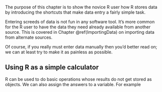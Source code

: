 ﻿The purpose of this chapter is to show the novice R user how R stores
data by introducing the shortcuts that make data entry a fairly simple
task.

Entering screeds of data is not fun in any software tool. It’s more
common for the R user to have the data they need already available from
another source. This is covered in Chapter \@ref(ImportingData) on
importing data from alternate sources.

Of course, if you really must enter data manually then you’d better read
on; we can at least try to make it as painless as possible.

## Using R as a simple calculator {#SimpleCalculator}

R can be used to do basic operations whose results do not get stored as
objects. We can also assign the answers to a variable. For example 

